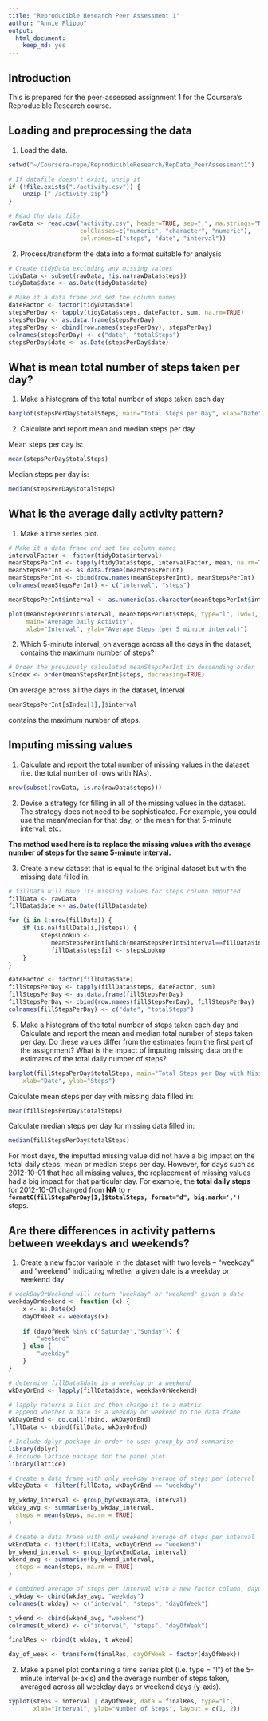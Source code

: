 ```yaml
---
title: "Reproducible Research Peer Assessment 1"
author: "Annie Flippo"
output:
  html_document:
    keep_md: yes
---
```


## Introduction
This is prepared for the peer-assessed assignment 1 for the Coursera's Reproducible Research course.

## Loading and preprocessing the data

1. Load the data.
```r
setwd("~/Coursera-repo/ReproducibleResearch/RepData_PeerAssessment1")

# If datafile doesn't exist, unzip it
if (!file.exists("./activity.csv")) {
    unzip ("./activity.zip")
}

# Read the data file 
rawData <- read.csv("activity.csv", header=TRUE, sep=",", na.strings="NA", 
                    colClasses=c("numeric", "character", "numeric"),
                    col.names=c("steps", "date", "interval"))
```

2. Process/transform the data into a format suitable for analysis
```r
# Create tidyData excluding any missing values
tidyData <- subset(rawData, !is.na(rawData$steps))
tidyData$date <- as.Date(tidyData$date)

# Make it a data frame and set the column names
dateFactor <- factor(tidyData$date)
stepsPerDay <- tapply(tidyData$steps, dateFactor, sum, na.rm=TRUE)
stepsPerDay <- as.data.frame(stepsPerDay)
stepsPerDay <- cbind(row.names(stepsPerDay), stepsPerDay)
colnames(stepsPerDay) <- c("date", "totalSteps")
stepsPerDay$date <- as.Date(stepsPerDay$date)
```

## What is mean total number of steps taken per day?

1. Make a histogram of the total number of steps taken each day
```r
barplot(stepsPerDay$totalSteps, main="Total Steps per Day", xlab="Date", ylab="Steps")
```

2. Calculate and report mean and median steps per day

Mean steps per day is: 
```r
mean(stepsPerDay$totalSteps)
```

Median steps per day is:
```r
median(stepsPerDay$totalSteps)
```

## What is the average daily activity pattern?

1. Make a time series plot.

```r
# Make it a data frame and set the column names
intervalFactor <- factor(tidyData$interval)
meanStepsPerInt <- tapply(tidyData$steps, intervalFactor, mean, na.rm=TRUE)
meanStepsPerInt <- as.data.frame(meanStepsPerInt)
meanStepsPerInt <- cbind(row.names(meanStepsPerInt), meanStepsPerInt)
colnames(meanStepsPerInt) <- c("interval", "steps")

meanStepsPerInt$interval <- as.numeric(as.character(meanStepsPerInt$interval))
```

```r
plot(meanStepsPerInt$interval, meanStepsPerInt$steps, type="l", lwd=1, 
     main="Average Daily Activity", 
     xlab="Interval", ylab="Average Steps (per 5 minute interval)")
```

2. Which 5-minute interval, on average across all the days in the dataset, contains the maximum number of steps?

```r
# Order the previously calculated meanStepsPerInt in descending order
sIndex <- order(meanStepsPerInt$steps, decreasing=TRUE)
```

On average across all the days in the dataset, Interval 
```r
meanStepsPerInt[sIndex[1],]$interval
``` 
contains the maximum number of steps.

## Imputing missing values

1. Calculate and report the total number of missing values in the dataset (i.e. the total number of rows with NAs).
```r
nrow(subset(rawData, is.na(rawData$steps)))
```

2. Devise a strategy for filling in all of the missing values in the dataset. The strategy does not need to be sophisticated. For example, you could use the mean/median for that day, or the mean for that 5-minute interval, etc.

**The method used here is to replace the missing values with the average number of steps for the same 5-minute interval.**

3. Create a new dataset that is equal to the original dataset but with the missing data filled in.

```r

# fillData will have its missing values for steps column imputted
fillData <- rawData
fillData$date <- as.Date(fillData$date)

for (i in 1:nrow(fillData)) {
    if (is.na(fillData[i,]$steps)) {
         stepsLookup <-
            meanStepsPerInt[which(meanStepsPerInt$interval==fillData$interval[i]), ]$steps 
            fillData$steps[i] <- stepsLookup
    }
}

dateFactor <- factor(fillData$date)
fillStepsPerDay <- tapply(fillData$steps, dateFactor, sum)
fillStepsPerDay <- as.data.frame(fillStepsPerDay)
fillStepsPerDay <- cbind(row.names(fillStepsPerDay), fillStepsPerDay)
colnames(fillStepsPerDay) <- c("date", "totalSteps")
```

5. Make a histogram of the total number of steps taken each day and Calculate and report the mean and median total number of steps taken per day. Do these values differ from the estimates from the first part of the assignment? What is the impact of imputing missing data on the estimates of the total daily number of steps?

```r
barplot(fillStepsPerDay$totalSteps, main="Total Steps per Day with Missing Values Filled in", 
    xlab="Date", ylab="Steps")
```

Calculate mean steps per day with missing data filled in:
```r
mean(fillStepsPerDay$totalSteps)
```

Calculate median steps per day for missing data filled in:
```r
median(fillStepsPerDay$totalSteps)
```

For most days, the imputted missing value did not have a big impact on the total daily steps, mean or median steps per day.  However, for days such as 2012-10-01 that had all missing values, the replacement of missing values had a big impact for that particular day.  For example, the **total daily steps** for 2012-10-01 changed from **NA** to **`r formatC(fillStepsPerDay[1,]$totalSteps, format="d", big.mark=',')`** steps.

## Are there differences in activity patterns between weekdays and weekends?

1. Create a new factor variable in the dataset with two levels – “weekday” and “weekend” indicating whether a given date is a weekday or weekend day

```r
# weekDayOrWeekend will return "weekday" or "weekend" given a date
weekdayOrWeekend <- function (x) {
    x <- as.Date(x)
    dayOfWeek <- weekdays(x)
    
    if (dayOfWeek %in% c("Saturday","Sunday")) {
        "weekend"
    } else {
        "weekday"
    }
}

# determine fillData$date is a weekday or a weekend
wkDayOrEnd <- lapply(fillData$date, weekdayOrWeekend)

# lapply returns a list and then change it to a matrix
# append whether a date is a weekday or weekend to the data frame
wkDayOrEnd <- do.call(rbind, wkDayOrEnd)
fillData <- cbind(fillData, wkDayOrEnd)

# Include dplyr package in order to use: group_by and summarise
library(dplyr)
# Include lattice package for the panel plot
library(lattice)

# Create a data frame with only weekday average of steps per interval
wkDayData <- filter(fillData, wkDayOrEnd == "weekday")

by_wkday_interval <- group_by(wkDayData, interval)
wkday_avg <- summarise(by_wkday_interval, 
  steps = mean(steps, na.rm = TRUE)
)

# Create a data frame with only weekend average of steps per interval
wkEndData <- filter(fillData, wkDayOrEnd == "weekend")
by_wkend_interval <- group_by(wkEndData, interval)
wkend_avg <- summarise(by_wkend_interval, 
  steps = mean(steps, na.rm = TRUE)
)

# Combined average of steps per interval with a new factor column, dayOfWeek
t_wkday <- cbind(wkday_avg, "weekday")
colnames(t_wkday) <- c("interval", "steps", "dayOfWeek")

t_wkend <- cbind(wkend_avg, "weekend")
colnames(t_wkend) <- c("interval", "steps", "dayOfWeek")

finalRes <- rbind(t_wkday, t_wkend)

day_of_week <- transform(finalRes, dayOfWeek = factor(dayOfWeek))
```

2. Make a panel plot containing a time series plot (i.e. type = "l") of the 5-minute interval (x-axis) and the average number of steps taken, averaged across all weekday days or weekend days (y-axis). 

```r
xyplot(steps ~ interval | dayOfWeek, data = finalRes, type="l", 
       xlab="Interval", ylab="Number of Steps", layout = c(1, 2))
```
